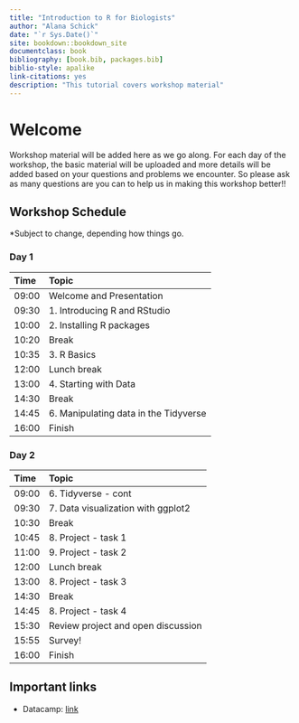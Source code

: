 ```yaml
--- 
title: "Introduction to R for Biologists"
author: "Alana Schick"
date: "`r Sys.Date()`"
site: bookdown::bookdown_site
documentclass: book
bibliography: [book.bib, packages.bib]
biblio-style: apalike
link-citations: yes
description: "This tutorial covers workshop material"
---
```


# Welcome

Workshop material will be added here as we go along. For each day of the workshop, the basic material will be uploaded and more details will be added based on your questions and problems we encounter. So please ask as many questions are you can to help us in making this workshop better!!

## Workshop Schedule

*Subject to change, depending how things go. 

### Day 1 {-}

Time | Topic                               
:-------| :----------------------------------
09:00  | Welcome and Presentation
09:30  | 1. Introducing R and RStudio
10:00  | 2. Installing R packages
10:20  | Break
10:35  | 3. R Basics
12:00  | Lunch break
13:00  | 4. Starting with Data
14:30  | Break
14:45  | 6. Manipulating data in the Tidyverse
16:00  | Finish

### Day 2 {-}

Time | Topic                                         
:-------| :----------------------------------
09:00  | 6. Tidyverse - cont
09:30  | 7. Data visualization with ggplot2
10:30  | Break
10:45  | 8. Project - task 1
11:00  | 9. Project - task 2
12:00  | Lunch break
13:00  | 8. Project - task 3
14:30  | Break
14:45  | 8. Project - task 4
15:30  | Review project and open discussion
15:55  | Survey!
16:00  | Finish

  
## Important links

- Datacamp: [link](https://www.datacamp.com/home)
  
<!-- - DADA2 Tutorial :  [link](http://benjjneb.github.io/dada2/tutorial.html)  -->
<!-- - Day One presentation : [link](microbiomeworkshop.pdf) -->
<!-- - Day One dataset : [link](MiSeqSOPData.zip) -->
<!-- - Project dataset : [link](https://www.dropbox.com/sh/qra6ohbsyt1icaz/AAACvlNjUhfkbkGIp_1KA2uCa?dl=0) -->
